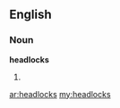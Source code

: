 ==English==

===Noun===
'''headlocks'''

# {{plural of|headlock}}

[[ar:headlocks]]
[[my:headlocks]]